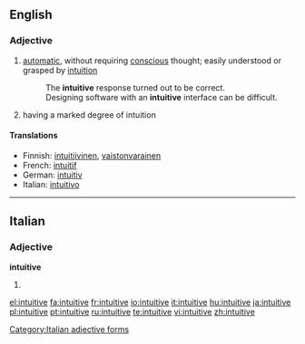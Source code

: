 ==English==

===Adjective===
{{en-adj}}

# [[automatic]], without requiring [[conscious]] thought; easily understood or grasped by [[intuition]]
#:The '''intuitive''' response turned out to be correct.
#:Designing software with an '''intuitive''' interface can be difficult.
# having a marked degree of intuition

====Translations====
{{trans-top|automatic, without requiring conscious thought}}
*Finnish: [[intuitiivinen]], [[vaistonvarainen]]
*French: [[intuitif]]
*German: [[intuitiv]]
*Italian: [[intuitivo]]
{{trans-bot}}

----

==Italian==

===Adjective===
'''intuitive''' {{p}}

# {{feminine of|intuitivo#Adjective|intuitivo}}

[[Category:Italian adjective forms]]

[[el:intuitive]]
[[fa:intuitive]]
[[fr:intuitive]]
[[io:intuitive]]
[[it:intuitive]]
[[hu:intuitive]]
[[ja:intuitive]]
[[pl:intuitive]]
[[pt:intuitive]]
[[ru:intuitive]]
[[te:intuitive]]
[[vi:intuitive]]
[[zh:intuitive]]